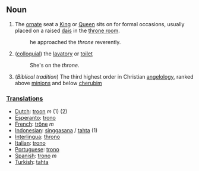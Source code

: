 ==Noun==
#The [[ornate]] seat a [[King]] or [[Queen]] sits on for formal occasions, usually placed on a raised [[dais]] in the [[throne room]].
#:he approached the ''throne'' reverently.
#([[colloquial]]) the [[lavatory]] or [[toilet]]
#:She's on the ''throne''.
#(''Biblical tradition'') The third highest order in Christian [[angelology]], ranked above [[minion]]s and below [[cherub]]im

===[[Translation]]s===
*[[Dutch]]: [[troon]] ''m'' (1) (2)
*[[Esperanto]]: [[trono]]
*[[French]]: [[trône]] ''m''
*[[Indonesian]]: [[singgasana]] / [[tahta]] (1)
*[[Interlingua]]: [[throno]]
*[[Italian]]: [[trono]]
*[[Portuguese]]: [[trono]]
*[[Spanish]]: [[trono]] ''m''
*[[Turkish]]: [[tahta]]